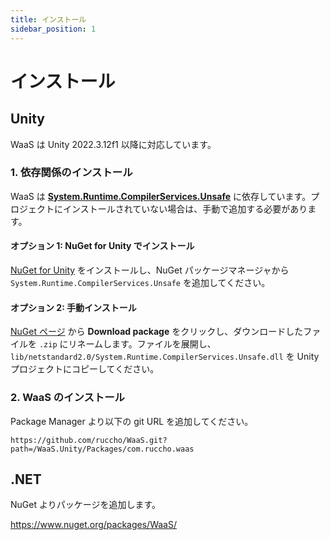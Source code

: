 ```yaml
---
title: インストール
sidebar_position: 1
---
```


# インストール

## Unity

WaaS は Unity 2022.3.12f1 以降に対応しています。

### 1. 依存関係のインストール

WaaS は [**System.Runtime.CompilerServices.Unsafe**](https://www.nuget.org/packages/system.runtime.compilerservices.unsafe/) に依存しています。プロジェクトにインストールされていない場合は、手動で追加する必要があります。

#### オプション 1: NuGet for Unity でインストール

[NuGet for Unity](https://github.com/GlitchEnzo/NuGetForUnity) をインストールし、NuGet パッケージマネージャから `System.Runtime.CompilerServices.Unsafe` を追加してください。

#### オプション 2: 手動インストール

[NuGet ページ](https://www.nuget.org/packages/system.runtime.compilerservices.unsafe/) から **Download package** をクリックし、ダウンロードしたファイルを `.zip` にリネームします。ファイルを展開し、`lib/netstandard2.0/System.Runtime.CompilerServices.Unsafe.dll` を Unity プロジェクトにコピーしてください。

### 2. WaaS のインストール

Package Manager より以下の git URL を追加してください。

```
https://github.com/ruccho/WaaS.git?path=/WaaS.Unity/Packages/com.ruccho.waas
```

## .NET

NuGet よりパッケージを追加します。

https://www.nuget.org/packages/WaaS/

